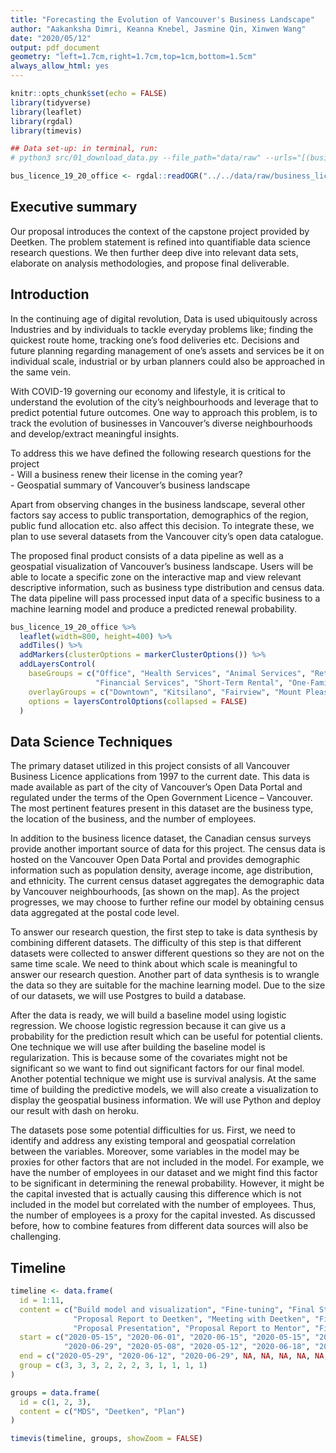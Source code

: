 ```yaml
---
title: "Forecasting the Evolution of Vancouver's Business Landscape"
author: "Aakanksha Dimri, Keanna Knebel, Jasmine Qin, Xinwen Wang"
date: "2020/05/12"
output: pdf_document
geometry: "left=1.7cm,right=1.7cm,top=1cm,bottom=1.5cm"
always_allow_html: yes
---
```


```r
knitr::opts_chunk$set(echo = FALSE)
library(tidyverse)
library(leaflet)
library(rgdal)
library(timevis)

## Data set-up: in terminal, run:
# python3 src/01_download_data.py --file_path="data/raw" --urls="[(business_licence_pres.geojson, https://opendata.vancouver.ca/explore/dataset/business-licences/download/?format=geojson&disjunctive.status=true&disjunctive.businesssubtype=true&refine.folderyear=19&refine.businesstype=Office&timezone=America/Los_Angeles&lang=en)]"

bus_licence_19_20_office <- rgdal::readOGR("../../data/raw/business_licence_pres.geojson")
```

## Executive summary

Our proposal introduces the context of the capstone project provided by Deetken. The problem statement is refined into quantifiable data science research questions. We then further deep dive into relevant data sets, elaborate on analysis methodologies, and propose final deliverable.

## Introduction

In the continuing age of digital revolution, Data is used ubiquitously across Industries and by individuals to tackle everyday problems like; finding the quickest route home, tracking one’s food deliveries etc. Decisions and future planning regarding management of one’s assets and services be it on individual scale, industrial or by urban planners could also be approached in the same vein.

With COVID-19 governing our economy and lifestyle, it is critical to understand the evolution of the city’s neighbourhoods and leverage that to predict potential future outcomes. One way to approach this problem, is to track the evolution of businesses in Vancouver’s diverse neighbourhoods and develop/extract meaningful insights. 

To address this we have defined the following research questions for the project  
- Will a business renew their license in the coming year?  
- Geospatial summary of Vancouver's business landscape

Apart from observing changes in the business landscape, several other factors say access to public transportation, demographics of the region, public fund allocation etc. also affect this decision. To integrate these, we plan to use several datasets from the Vancouver city’s open data catalogue.

The proposed final product consists of a data pipeline as well as a geospatial visualization of Vancouver's business landscape. Users will be able to locate a specific zone on the interactive map and view relevant descriptive information, such as business type distribution and census data. The data pipeline will pass processed input data of a specific business to a machine learning model and produce a predicted renewal probability.

```r
bus_licence_19_20_office %>%
  leaflet(width=800, height=400) %>%
  addTiles() %>%
  addMarkers(clusterOptions = markerClusterOptions()) %>%
  addLayersControl(
    baseGroups = c("Office", "Health Services", "Animal Services", "Retail Dealer", "Computer Services",
                   "Financial Services", "Short-Term Rental", "One-Family Dwelling"),
    overlayGroups = c("Downtown", "Kitsilano", "Fairview", "Mount Pleasant", "West End", "Oakridge"),
    options = layersControlOptions(collapsed = FALSE)
  )
```

## Data Science Techniques

The primary dataset utilized in this project consists of all Vancouver Business Licence applications from 1997 to the current date. This data is made available as part of the city of Vancouver’s Open Data Portal and regulated under the terms of the Open Government Licence – Vancouver. The most pertinent features present in this dataset are the business type, the location of the business, and the number of employees.

In addition to the business licence dataset, the Canadian census surveys provide another important source of data for this project. The census data is hosted on the Vancouver Open Data Portal and provides demographic information such as population density, average income, age distribution, and ethnicity. The current census dataset aggregates the demographic data by Vancouver neighbourhoods, [as shown on the map]. As the project progresses, we may choose to further refine our model by obtaining census data aggregated at the postal code level.

To answer our research question, the first step to take is data synthesis by combining different datasets. The difficulty of this step is that different datasets were collected to answer different questions so they are not on the same time scale. We need to think about which scale is meaningful to answer our research question. Another part of data synthesis is to wrangle the data so they are suitable for the machine learning model. Due to the size of our datasets, we will use Postgres to build a database. 

After the data is ready, we will build a baseline model using logistic regression. We choose logistic regression because it can give us a probability for the prediction result which can be useful for potential clients. 
One technique we will use after building the baseline model is regularization.  This is because some of the covariates might not be significant so we want to find out significant factors for our final model. Another potential technique we might  use is survival analysis. At the same time of building the predictive models, we will also create a visualization to display the geospatial business information. We will use Python and deploy our result with dash on heroku.

The datasets pose some potential difficulties for us. First, we need to identify and address any existing temporal and geospatial correlation between the variables.  Moreover, some variables in the model may be proxies for other factors that are not included in the model. For example, we have the number of employees in our dataset and we might find this factor to be significant in determining the renewal probability. However, it might be the capital invested that is actually causing this difference which is not included in the model but correlated with the number of employees. Thus, the number of employees is a proxy for the capital invested.  As discussed before, how to combine features from different data sources will also be challenging.


## Timeline

```r
timeline <- data.frame(
  id = 1:11,
  content = c("Build model and visualization", "Fine-tuning", "Final Stage",
              "Proposal Report to Deetken", "Meeting with Deetken", "Final Report and Product to Deetken",
              "Proposal Presentation", "Proposal Report to Mentor", "Final Presentation", "Final Report and Product to Mentor", "Teamwork Reflection"),
  start = c("2020-05-15", "2020-06-01", "2020-06-15", "2020-05-15", "2020-05-20", 
            "2020-06-29", "2020-05-08", "2020-05-12", "2020-06-18", "2020-06-23", "2020-06-30"),
  end = c("2020-05-29", "2020-06-12", "2020-06-29", NA, NA, NA, NA, NA, NA, NA, NA),
  group = c(3, 3, 3, 2, 2, 2, 3, 1, 1, 1, 1)
)

groups = data.frame(
  id = c(1, 2, 3),
  content = c("MDS", "Deetken", "Plan")
)

timevis(timeline, groups, showZoom = FALSE)

```
